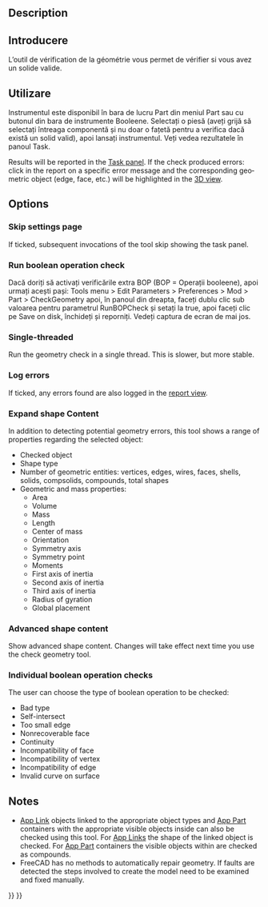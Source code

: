 <languages/>

<div lang="en" dir="ltr" class="mw-content-ltr">
{{Docnav
|[[Part_XOR|XOR]]
|[[Part_Defeaturing|Defeaturing]]
|[[Part_Workbench|Part]]
|IconL=Part_XOR.svg
|IconR=Part_Defeaturing.svg
|IconC=Workbench_Part.svg
}}
</div>

<div class="mw-translate-fuzzy">
{{GuiCommand|Name=Part CheckGeometry‏‎|MenuLocation=Part → Check geometry|Workbenches=[[Part Workbench|Part]]|SeeAlso=}}
</div>

<div lang="en" dir="ltr" class="mw-content-ltr">
==Description==
</div>

<div class="mw-translate-fuzzy">
==Introducere==
L’outil de vérification de la géométrie vous permet de vérifier si vous avez un solide valide.
</div>

<span id="Usage"></span>
==Utilizare==

<div class="mw-translate-fuzzy">
Instrumentul este disponibil în bara de lucru Part din meniul Part sau cu butonul din bara de instrumente Booleene.
Selectați o piesă (aveți grijă să selectați întreaga componentă și nu doar o fațetă pentru a verifica dacă există un solid valid), apoi lansați instrumentul.
Veți vedea rezultatele în panoul Task.
</div>

<div lang="en" dir="ltr" class="mw-content-ltr">
Results will be reported in the [[Task_panel|Task panel]]. If the check produced errors: click in the report on a specific error message and the corresponding geometric object (edge, face, etc.) will be highlighted in the [[3D_view|3D view]].
</div>

<div lang="en" dir="ltr" class="mw-content-ltr">
==Options==
</div>

<div lang="en" dir="ltr" class="mw-content-ltr">
===Skip settings page===
</div>

<div lang="en" dir="ltr" class="mw-content-ltr">
If ticked, subsequent invocations of the tool skip showing the {{MenuCommand|Settings}} task panel.
</div>

<div lang="en" dir="ltr" class="mw-content-ltr">
===Run boolean operation check===
</div>

<div class="mw-translate-fuzzy">
Dacă doriți să activați verificările extra BOP (BOP = Operații booleene), apoi urmați acești pași:
Tools menu > Edit Parameters > Preferences > Mod > Part > CheckGeometry
apoi, în panoul din dreapta, faceți dublu clic sub valoarea pentru parametrul RunBOPCheck și setați la true, apoi faceți clic pe Save on disk, închideți și reporniți.
Vedeți captura de ecran de mai jos.
</div>

<div lang="en" dir="ltr" class="mw-content-ltr">
===Single-threaded===
</div>

<div lang="en" dir="ltr" class="mw-content-ltr">
Run the geometry check in a single thread. This is slower, but more stable.
</div>

<div lang="en" dir="ltr" class="mw-content-ltr">
===Log errors===
</div>

<div lang="en" dir="ltr" class="mw-content-ltr">
If ticked, any errors found are also logged in the [[Report_view|report view]].
</div>

<div lang="en" dir="ltr" class="mw-content-ltr">
===Expand shape Content===
</div>

<div lang="en" dir="ltr" class="mw-content-ltr">
In addition to detecting potential geometry errors, this tool shows a range of properties regarding the selected object:
* Checked object
* Shape type
* Number of geometric entities: vertices, edges, wires, faces, shells, solids, compsolids, compounds, total shapes
* Geometric and mass properties:
** Area
** Volume
** Mass
** Length
** Center of mass
** Orientation
** Symmetry axis
** Symmetry point
** Moments
** First axis of inertia
** Second axis of inertia
** Third axis of inertia
** Radius of gyration
** Global placement
</div>

<div lang="en" dir="ltr" class="mw-content-ltr">
===Advanced shape content===
</div>

<div lang="en" dir="ltr" class="mw-content-ltr">
Show advanced shape content. Changes will take effect next time you use the check geometry tool.
</div>

<div lang="en" dir="ltr" class="mw-content-ltr">
===Individual boolean operation checks===
</div>

<div lang="en" dir="ltr" class="mw-content-ltr">
The user can choose the type of boolean operation to be checked:
* Bad type
* Self-intersect
* Too small edge
* Nonrecoverable face
* Continuity
* Incompatibility of face
* Incompatibility of vertex
* Incompatibility of edge
* Invalid curve on surface
</div>

<div lang="en" dir="ltr" class="mw-content-ltr">
==Notes==
</div>

<div lang="en" dir="ltr" class="mw-content-ltr">
* [[App_Link|App Link]] objects linked to the appropriate object types and [[App_Part|App Part]] containers with the appropriate visible objects inside can also be checked using this tool. For [[App_Link|App Links]] the shape of the linked object is checked. For [[App_Part|App Part]] containers the visible objects within are checked as compounds. {{Version|0.20}}
* FreeCAD has no methods to automatically repair geometry. If faults are detected the steps involved to create the model need to be examined and fixed manually.
</div>


<div lang="en" dir="ltr" class="mw-content-ltr">
{{Docnav
|[[Part_XOR|XOR]]
|[[Part_Defeaturing|Defeaturing]]
|[[Part_Workbench|Part]]
|IconL=Part_XOR.svg
|IconR=Part_Defeaturing.svg
|IconC=Workbench_Part.svg
}}
</div>

{{Part_Tools_navi{{#translation:}}}}
{{Userdocnavi{{#translation:}}}}